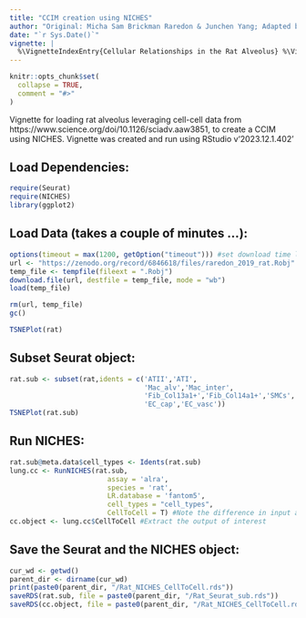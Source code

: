 ```yaml
---
title: "CCIM creation using NICHES"
author: "Original: Micha Sam Brickman Raredon & Junchen Yang; Adapted by: Niklas Brunn"
date: "`r Sys.Date()`"
vignette: |
  %\VignetteIndexEntry{Cellular Relationships in the Rat Alveolus} %\VignetteEngine{knitr::rmarkdown} %\VignetteEncoding{UTF-8}
---
```


```r
knitr::opts_chunk$set(
  collapse = TRUE,
  comment = "#>"
)
```

Vignette for loading rat alveolus leveraging cell-cell data from https://www.science.org/doi/10.1126/sciadv.aaw3851, to create a CCIM using NICHES. Vignette was created and run using RStudio v‘2023.12.1.402’

## Load Dependencies:
```r
require(Seurat)
require(NICHES)
library(ggplot2)
```

## Load Data (takes a couple of minutes ...):
```r
options(timeout = max(1200, getOption("timeout"))) #set download time limit to 12 minutes ...
url <- "https://zenodo.org/record/6846618/files/raredon_2019_rat.Robj"
temp_file <- tempfile(fileext = ".Robj")
download.file(url, destfile = temp_file, mode = "wb")
load(temp_file)

rm(url, temp_file)
gc()

TSNEPlot(rat)
```

## Subset Seurat object:
```r
rat.sub <- subset(rat,idents = c('ATII','ATI',
                                 'Mac_alv','Mac_inter',
                                 'Fib_Col13a1+','Fib_Col14a1+','SMCs',
                                 'EC_cap','EC_vasc'))
TSNEPlot(rat.sub)
```
## Run NICHES:
```r
rat.sub@meta.data$cell_types <- Idents(rat.sub)
lung.cc <- RunNICHES(rat.sub,
                        assay = 'alra', 
                        species = 'rat',
                        LR.database = 'fantom5',
                        cell_types = "cell_types",
                        CellToCell = T) #Note the difference in input arguments here
cc.object <- lung.cc$CellToCell #Extract the output of interest
```
## Save the Seurat and the NICHES object:
```r
cur_wd <- getwd()
parent_dir <- dirname(cur_wd)
print(paste0(parent_dir, "/Rat_NICHES_CellToCell.rds"))
saveRDS(rat.sub, file = paste0(parent_dir, "/Rat_Seurat_sub.rds"))
saveRDS(cc.object, file = paste0(parent_dir, "/Rat_NICHES_CellToCell.rds"))
```